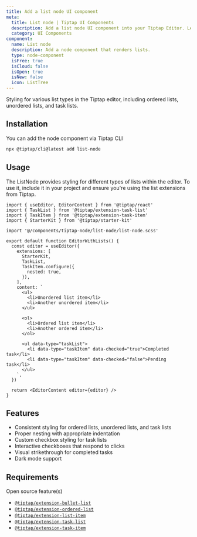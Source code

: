 ```yaml
---
title: Add a list node UI component
meta:
  title: List node | Tiptap UI Components
  description: Add a list node UI component into your Tiptap Editor. Learn more about it in our docs.
  category: UI Components
component:
  name: List node
  description: Add a node component that renders lists.
  type: node-component
  isFree: true
  isCloud: false
  isOpen: true
  isNew: false
  icon: ListTree
---
```



Styling for various list types in the Tiptap editor, including ordered lists, unordered lists, and task lists.

<CodeDemo isScrollable src="https://template.tiptap.dev/preview/tiptap-node/list-node" />

## Installation

You can add the node component via Tiptap CLI

```bash
npx @tiptap/cli@latest add list-node
```

## Usage

The ListNode provides styling for different types of lists within the editor. To use it, include it in your project and ensure you're using the list extensions from Tiptap.

```tsx
import { useEditor, EditorContent } from '@tiptap/react'
import { TaskList } from '@tiptap/extension-task-list'
import { TaskItem } from '@tiptap/extension-task-item'
import { StarterKit } from '@tiptap/starter-kit'

import '@/components/tiptap-node/list-node/list-node.scss'

export default function EditorWithLists() {
  const editor = useEditor({
    extensions: [
      StarterKit,
      TaskList,
      TaskItem.configure({
        nested: true,
      }),
    ],
    content: `
      <ul>
        <li>Unordered list item</li>
        <li>Another unordered item</li>
      </ul>

      <ol>
        <li>Ordered list item</li>
        <li>Another ordered item</li>
      </ol>

      <ul data-type="taskList">
        <li data-type="taskItem" data-checked="true">Completed task</li>
        <li data-type="taskItem" data-checked="false">Pending task</li>
      </ul>
    `,
  })

  return <EditorContent editor={editor} />
}
```

## Features

- Consistent styling for ordered lists, unordered lists, and task lists
- Proper nesting with appropriate indentation
- Custom checkbox styling for task lists
- Interactive checkboxes that respond to clicks
- Visual strikethrough for completed tasks
- Dark mode support

## Requirements

Open source feature(s)

- [`@tiptap/extension-bullet-list`](/editor/extensions/nodes/bullet-list)
- [`@tiptap/extension-ordered-list`](/editor/extensions/nodes/ordered-list)
- [`@tiptap/extension-list-item`](/editor/extensions/nodes/list-item)
- [`@tiptap/extension-task-list`](/editor/extensions/nodes/task-list)
- [`@tiptap/extension-task-item`](/editor/extensions/nodes/task-item)
